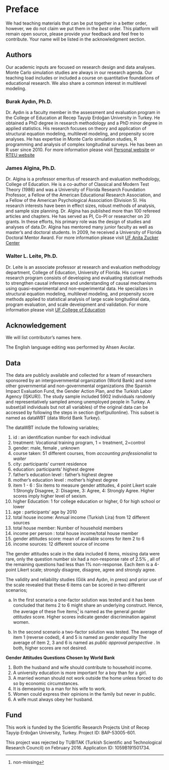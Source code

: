 

# Preface

We had teaching materials that can be put together in a better order, however, we do not claim we put them in the _best_ order. This platform will remain open source, please provide your feedback and feel free to contribute. Your name will be listed in the acknowledgment section.

## Authors

Our academic inputs are focused on research design and data analyses. Monte Carlo simulation studies are always in our research agenda. Our teaching load includes or included a course on quantitative foundations of educational research. We also share a common interest in multilevel modeling.


### Burak Aydın, Ph.D.

Dr. Aydın is a faculty member in the assessment and evaluation program in the College of Education at Recep Tayyip Erdoğan University in Turkey. He obtained a PhD degree in research methodology and a PhD minor degree in applied statistics. His research focuses on theory and application of structural equation modeling, multilevel modeling, and propensity score analyses. He has expertise in Monte Carlo simulation studies, R programming and analysis of complex longitudinal surveys. He has been an R user since 2010. For more information please visit <a href="http://www.aydinburak.net" target="_blank">Personal website</a> or <a href="http://aves.erdogan.edu.tr/burak.aydin/" target="_blank">RTEU website</a>


### James Algina, Ph.D.

Dr. Algina is a professor emeritus of research and evaluation methodology, College of Education. He is a co-author of Classical and Modern Test Theory (1986) and was a University of Florida Research Foundation Professor, a Fellow of the American Educational Research Association, and a Fellow of the American Psychological Association (Division 5). His research interests have been in effect sizes, robust methods of analysis, and sample size planning. Dr. Algina has published more than 100 refereed articles and chapters.
He has served as PI, Co-PI or researcher on 20 grants. In these efforts, his primary role was the design of studies and analyses of data.Dr. Algina has mentored many junior faculty as well as master’s and doctoral students. In 2009, he received a University of Florida Doctoral Mentor Award. For more information please visit <a href="https://ceecs.education.ufl.edu/james-algina/" target="_blank">UF Anita Zucker Center</a>


### Walter L. Leite, Ph.D.

Dr. Leite is an associate professor at research and evaluation methodology department, College of Education, University of Florida. His current research program consists of developing and evaluating statistical methods to strengthen causal inference and understanding of causal mechanisms using quasi-experimental and non-experimental data. He specializes in structural equation modeling, multilevel modeling, and propensity score methods applied to statistical analysis of large scale longitudinal data, program evaluation,  and scale development and validation. For more information please visit <a href="https://education.ufl.edu/leite/" target="_blank">UF College of Education</a>

## Acknowledgement
We will list contributor's names here.

The English language editing was performed by Ahsen Avcılar. 

## Data {#dataWBT}

The data are publicly available and collected for a team of researchers sponsored by an intergovernmental organization (World Bank) and some other governmental and non-governmental organizations (the Spanish Impact Evaluation Fund, the Gender Action Plan, and the Turkish Labor Agency (İŞKUR)). The study sample included 5902 individuals randomly and representatively sampled among unemployed people in Turkey. A subset(all individuals but not all variables) of the original data can be accessed by following the steps in section \@ref(pullonline). This subset is named as dataWBT (data World Bank Turkey).

The dataWBT include the following variables;

1. id : an identification number for each individual
2. treatment: Vocational training program, 1 = treatment, 2=control
3. gender: male, female , unknown
4. course taken: 51 different courses, from _accounting professionalist_ to _waiter_
5. city: participants' current residence
6. education: participants' highest degree
7. father's education level : father's highest degree
8. mother's education level : mother's highest degree
9. item 1 - 6 : Six items to measure gender attitudes, 4 point Likert scale 1:Strongly Disagree, 2: Disagree, 3: Agree, 4: Strongly Agree. Higher scores imply higher level of sexism.
10. higher Education: 1 for college education or higher, 0 for high school or lower
11. age : participants' age by 2010
12. total house income: Annual income (Turkish Lira) from 12 different sources
13. total house member: Number of household members
14. income per person : total house income/total house member
15. gender attitudes score: mean of available scores for item 2 to 6 
16. income sources: 12 different source of income

The gender attitudes scale in the data included 6 items, missing data were rare, only the question number six had a non-response rate of 2.5% , all of the remaining questions had less than 1% non-response. Each item is a 4-point Likert scale; strongly disagree, disagree, agree and strongly agree.

The validity and reliability studies (Gök and Aydın, in press) and prior use of the scale revealed that these 6 items can be scored in two different scenarios;

a) In the first scenario a one-factor solution was tested and it has been concluded that items 2 to 6 might share an underlying construct. Hence, the average of these five items^[non-missing]  is named as the general _gender attitudes_ score. Higher scores indicate gender discrimination against women. 

b) In the second scenario a two-factor solution was tested. The average of item 1 (reverse coded),  4 and 5 is named as _gender equality_  The average of item 2, 3 and 6 is named as _public approval perspective _ . In both, higher scores are not desired.


__Gender Attitudes Questions Chosen by World Bank__

1.  Both the husband and wife should contribute to household income. 
2.  A university education is more important for a boy than for a girl.  
3.  A married woman should not work outside the home unless forced to do so by economic circumstances. 
4.  It is demeaning to a man for his wife to work.   
5.  Women could express their opinions in the family but never in public.    
6.  A wife must always obey her husband.    


## Fund
This work is funded by the Scientific Research Projects Unit of Recep Tayyip Erdoğan University, Turkey. Project ID: BAP-53005-601. 

This project was rejected by TUBITAK (Turkish Scientific and Technological Research Council) on February 2016. Application ID: 1059B191501734. 
